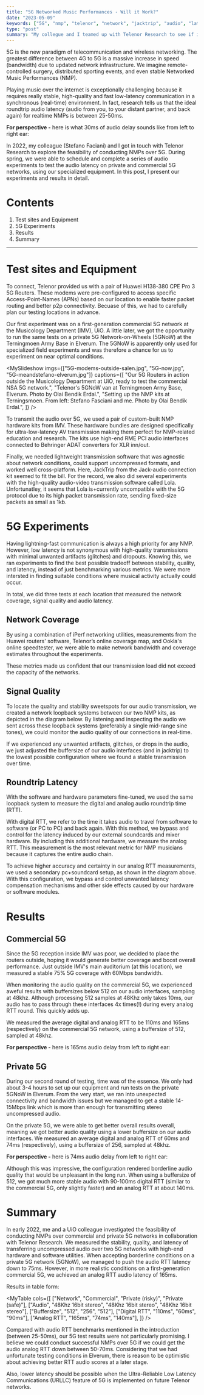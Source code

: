 ```yaml
---
title: "5G Networked Music Performances - Will it Work?"
date: "2023-05-09"
keywords: ["5G", "nmp", "telenor", "network", "jacktrip", "audio", "latency", "research", "telematic", "realtime"]
type: "post"
summary: "My collegue and I teamed up with Telenor Research to see if it's possible to play music together over next generation 5G networks. Here are the preliminary results from our first audio latency tests on private and commercial 5G networks."
---
```


5G is the new paradigm of telecommunication and wireless networking. The greatest difference between 4G to 5G is a massive increase in speed (bandwidth) due to updated network infrastructure. We imagine remote-controlled surgery, distributed sporting events, and even stable Networked Music Performances (NMP).

Playing music over the internet is exceptionally challenging because it requires really stable, high-quality and fast low-latency communication in a synchronous (real-time) environment. In fact, research tells us that the ideal roundtrip audio latency (audio from you, to your distant partner, and back again) for realtime NMPs is between 25-50ms.

**For perspective -** here is what 30ms of audio delay sounds like from left to right ear:

<MyAudioPlayer src="fiveg-30ms-delay.mp3" />

In 2022, my colleague (<MyLink href="https://stefanofasciani.com/">Stefano Faciani</MyLink>) and I got in touch with Telenor Research to explore the feasibility of conducting NMPs over 5G. During spring, we were able to schedule and complete a series of audio experiments to test the audio latency on private and commercial 5G networks, using our specialized equipment. In this post, I present our experiments and results in detail.

# Contents

1. <MyLink href="#test-sites-and-equipment">Test sites and Equipment</MyLink>
2. <MyLink href="#5g-experiments">5G Experiments</MyLink>
3. <MyLink href="#results">Results</MyLink>
4. <MyLink href="#summary">Summary</MyLink>

<hr />

# Test sites and Equipment

To connect, Telenor provided us with a pair of Huawei H138-380 CPE Pro 3 5G Routers. These modems were pre-configured to access specific Access-Point-Names (APNs) based on our location to enable faster packet routing and better p2p connectivity. Becuase of this, we had to carefully plan our testing locations in advance.

Our first experiment was on a first-generation commercial 5G network at the Musicology Department (IMV), UiO. A little later, we got the opportunity to run the same tests on a private 5G Network-on-Wheels (5GNoW) at the Terningmoen Army Base in Elverum. The 5GNoW is apparently only used for specialized field experiments and was therefore a chance for us to experiment on near optimal conditions.

<MySlideshow
  imgs={["5G-modems-outside-salen.jpg", "5G-now.jpg", "5G-meandstefano-elverum.jpg"]}
  captions={[
    "Our 5G Routers in action outside the Musicology Department at UiO, ready to test the commercial NSA 5G network.",
    "Telenor's 5GNoW van at Terningmoen Army Base, Elverum. Photo by Olai Bendik Erdal.",
    "Setting up the NMP kits at Terningsmoen. From left: Stefano Fasciani and me. Photo by Olai Bendik Erdal.",
  ]}
/>

To transmit the audio over 5G, we used a pair of custom-built <MyLink href="https://github.com/MCT-master/NMP-Portable-Kits/wiki">NMP hardware kits</MyLink> from IMV. These hardware bundles are designed specifically for ultra-low-latency AV transmission making them perfect for NMP-related education and research. The kits use high-end RME PCI audio interfaces connected to Behringer ADAT converters for XLR inn/out.

Finally, we needed lightweight transmission software that was agnostic about network conditions, could support uncompressed formats, and worked well cross-platform. Here, <MyLink href="https://www.jacktrip.org">JackTrip</MyLink> from the Jack-audio connection kit seemed to fit the bill. For the record, we also did several experiments with the high-quality audio-video transmission software called <MyLink href="https://lola.conts.it/">Lola</MyLink>. Unfortunatley, it seems that Lola is+currently uncompatible with the 5G protocol due to its high packet transmission rate, sending fixed-size packets as small as 1kb.

# 5G Experiments

Having lightning-fast communication is always a high priority for any NMP. However, low latency is not synonymous with high-quality transmissions with minimal unwanted artifacts (glitches) and dropouts. Knowing this, we ran experiments to find the best possible tradeoff between stability, quality, and latency, instead of just benchmarking various metrics. We were more intersted in finding suitable conditions where musical activity actually could occur.

In total, we did three tests at each location that measured the network coverage, signal quality and audio latency.

## Network Coverage

By using a combination of <MyLink href="https://iperf.fr/">iPerf</MyLink> networking utilities, measurements from the Huawei routers' software, <MyLink href="https://www.telenor.no/dekning/#dekningskart">Telenor’s online coverage map</MyLink>, and <MyLink href="https://www.speedtest.net/">Ookla's online speedtester</MyLink>, we were able to make network bandwidth and coverage estimates throughout the experiments.

These metrics made us confident that our transmission load did not exceed the capacity of the networks.

## Signal Quality

To locate the quality and stability sweetspots for our audio transmission, we created a network loopback systems between our two NMP kits, as depicted in the diagram below. By listening and inspecting the audio we sent across these loopback systems (preferably a single mid-range sine tones), we could monitor the audio quality of our connections in real-time.

<MyImage src="5G-latency-method.jpg" alt="latency measurement diagram" caption="Setting up a networked loopback system enables us to measure audio quality, stability, and roundtrip latency from one single location." />

If we experienced any unwanted artifacts, glitches, or drops in the audio, we just adjusted the buffersize of our audio interfaces (and in jacktrip) to the lowest possible configuration where we found a stable transmission over time.

## Roundtrip Latency

With the software and hardware parameters fine-tuned, we used the same loopback system to measure the digital and analog audio roundtrip time (RTT).

With digital RTT, we refer to the time it takes audio to travel from software to software (or PC to PC) and back again. With this method, we bypass and control for the latency induced by our external soundcards and mixer hardware. By including this additional hardware, we measure the analog RTT. This measurement is the most relevant metric for NMP musicians because it captures the entire audio chain.

<MyImage src="5G-latency-method-third-laptop.png" alt="latency measurement third laptop diagram" caption="Using a third device to measure RTT between two clients can help achieve higher accuracy and precision measurements. The term 'Lola rack' in the diagram refers to the NMP kits." />

To achieve higher accuracy and certainty in our analog RTT measurements, we used a secondary pc+soundcard setup, as shown in the diagram above. With this configuration, we bypass and control unwanted latency compensation mechanisms and other side effects caused by our hardware or software modules.

# Results

## Commercial 5G

Since the 5G reception inside IMV was poor, we decided to place the routers outside, hoping it would generate better coverage and boost overall performance. Just outside IMV's main auditorium (at <MyLink href="https://www.google.com/maps/place/59%C2%B056'13.4%22N+10%C2%B043'13.9%22E/@59.9370556,10.7205278,226m/data=!3m2!1e3!4b1!4m4!3m3!8m2!3d59.9370556!4d10.7205278">this location</MyLink>), we measured a stable 75% 5G coverage with 60Mbps bandwidth.

When monitoring the audio quality on the commercial 5G, we experienced aweful results with buffersizes below 512 on our audio interfaces, sampling at 48khz. Although processing 512 samples at 48Khz only takes 10ms, our audio has to pass through these interfaces 4x times(!) during every analog RTT round. This quickly adds up.

We measured the average digital and analog RTT to be 110ms and 165ms (respectively) on the commercial 5G network, using a buffersize of 512, sampled at 48khz.

**For perspective -** here is 165ms audio delay from left to right ear:

<MyAudioPlayer src="fiveg-165ms-delay.mp3" />

## Private 5G

During our second round of testing, time was of the essence. We only had about 3-4 hours to set up our equipment and run tests on the private 5GNoW in Elverum. From the very start, we ran into unexpected connectivity and bandwidth issues but we managed to get a stable 14-15Mbps link which is more than enough for transmitting stereo uncompressed audio.

On the private 5G, we were able to get better overall results overall, meaning we got better audio quality using a lower buffersize on our audio interfaces. We measured an average digital and analog RTT of 60ms and 74ms (respectively), using a buffersize of 256, sampled at 48khz.

**For perspective -** here is 74ms audio delay from left to right ear:

<MyAudioPlayer src="fiveg-74ms-delay.mp3" />

Although this was impressive, the configuration rendered borderline audio quality that would be unpleasant in the long run. When using a buffersize of 512, we got much more stable audio with 90-100ms digital RTT (similar to the commercial 5G, only slightly faster) and an analog RTT at about 140ms.

# Summary

<MyImage src="5G-team.jpg" caption="A big thanks to the Telenor Research team." alt="5G team at Elevrum outside the 5gNowVan" />

In early 2022, me and a UiO colleague investigated the feasibility of conducting NMPs over commercial and private 5G networks in collaboration with Telenor Research. We measured the stability, quality, and latency of transferring uncompressed audio over two 5G networks with high-end hardware and software utilities. When accepting borderline conditions on a private 5G network (5GNoW), we managed to push the audio RTT latency down to 75ms. However, in more realistic conditions on a first-generation commercial 5G, we achieved an analog RTT audio latency of 165ms.

Results in table form:

<MyTable
  cols={[
    ["Network", "Commercial", "Private (risky)", "Private (safe)"],
    ["Audio", "48Khz 16bit stereo", "48Khz 16bit stereo", "48Khz 16bit stereo"],
    ["Buffersize", "512", "256", "512"],
    ["Digital RTT", "110ms", "60ms", "90ms"],
    ["Analog RTT", "165ms", "74ms", "140ms"],
  ]}
/>

Compared with audio RTT benchmarks mentioned in the introduction (between 25-50ms), our 5G test results were not particularly promising. I believe we could conduct successful NMPs over 5G if we could get the audio analog RTT down between 50-70ms. Considering that we had unfortunate testing conditions in Elverum, there is reason to be optimistic about achieving better RTT audio scores at a later stage.

Also, lower latency should be possible when the Ultra-Reliable Low Latency Communications (URLLC) feature of 5G is implemented on future Telenor networks.
